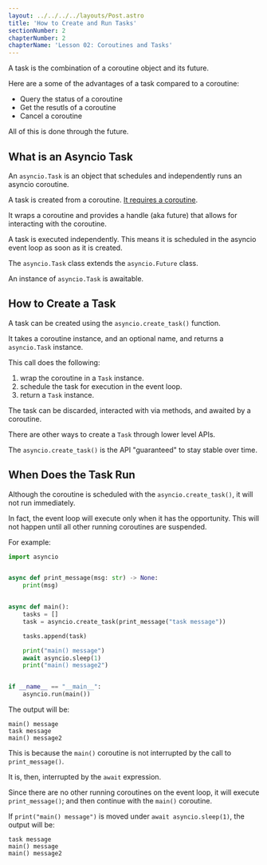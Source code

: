 ```yaml
---
layout: ../../../../layouts/Post.astro
title: 'How to Create and Run Tasks'
sectionNumber: 2
chapterNumber: 2
chapterName: 'Lesson 02: Coroutines and Tasks'
---
```

A task is the combination of a coroutine object and its future.

Here are a some of the advantages of a task compared to a coroutine:
- Query the status of a coroutine
- Get the resutls of a coroutine
- Cancel a coroutine

All of this is done through the future.

## What is an Asyncio Task

An <code class="inline">asyncio.Task</code> is an object that schedules and independently runs an asyncio coroutine.

A task is created from a coroutine. <ins>It requires a coroutine</ins>.

It wraps a coroutine and provides a handle (aka future) that allows for interacting with the coroutine.

A task is executed independently. This means it is scheduled in the asyncio event loop as soon as it is created.

The <code class="inline">asyncio.Task</code> class extends the <code class="inline">asyncio.Future</code> class. 

An instance of <code class="inline">asyncio.Task</code> is awaitable.

## How to Create a Task

A task can be created using the <code class="inline">asyncio.create_task()</code> function.

It takes a coroutine instance, and an optional name, and returns a <code class="inline">asyncio.Task</code> instance.

This call does the following:
1. wrap the coroutine in a <code class="inline">Task</code> instance.
1. schedule the task for execution in the event loop.
1. return a <code class="inline">Task</code> instance.

The task can be discarded, interacted with via methods, and awaited by a coroutine.

There are other ways to create a <code class="inline">Task</code> through lower level APIs.

The <code class="inline">asyncio.create_task()</code> is the API "guaranteed" to stay stable over time.

## When Does the Task Run
Although the coroutine is scheduled with the <code class="inline">asyncio.create_task()</code>, it will not run immediately. 

In fact, the event loop will execute only when it has the opportunity. This will not happen until all other running coroutines are suspended.

For example:
```python
import asyncio


async def print_message(msg: str) -> None:
    print(msg)


async def main():
    tasks = []
    task = asyncio.create_task(print_message("task message"))

    tasks.append(task)

    print("main() message")
    await asyncio.sleep(1)
    print("main() message2")


if __name__ == "__main__":
    asyncio.run(main())
```

The output will be:
```
main() message
task message
main() message2
```

This is because the <code class="inline">main()</code> coroutine is not interrupted by the call to <code class="inline">print_message()</code>.

It is, then, interrupted by the <code class="inline">await</code> expression. 

Since there are no other running coroutines on the event loop, it will execute <code class="inline">print_message()</code>; and then continue with the <code class="inline">main()</code> coroutine.

If <code class="inline">print("main() message")</code> is moved under <code class="inline">await asyncio.sleep(1)</code>, the output will be:
```
task message
main() message
main() message2
```

